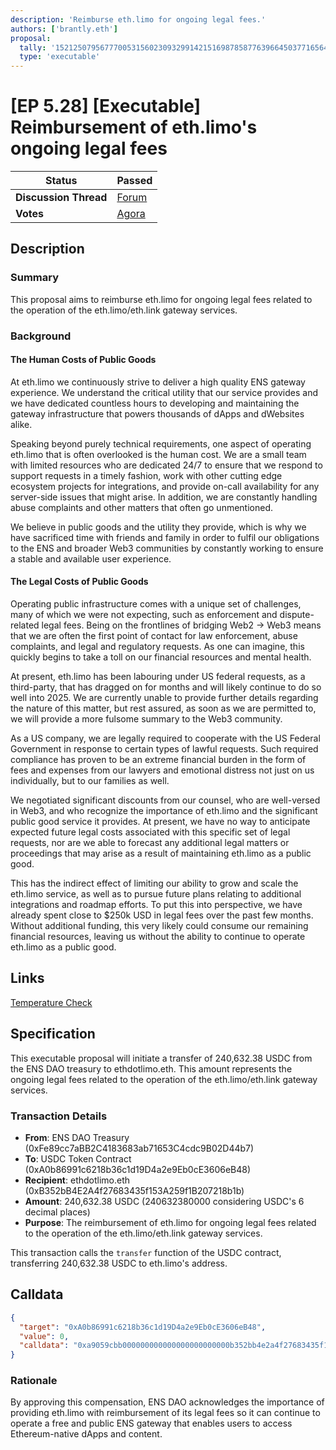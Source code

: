 ```yaml
---
description: 'Reimburse eth.limo for ongoing legal fees.'
authors: ['brantly.eth']
proposal:
  tally: '15212507956777005315602309329914215169878587763966450377165643673108805753590'
  type: 'executable'
---
```


# [EP 5.28] [Executable] Reimbursement of eth.limo's ongoing legal fees

| **Status**            | Passed                                                                                                                    |
| --------------------- | ------------------------------------------------------------------------------------------------------------------------- |
| **Discussion Thread** | [Forum](https://discuss.ens.domains/t/ep-5-28-executable-reimbursement-of-eth-limo-s-ongoing-legal-fees/20004)            |
| **Votes**             | [Agora](https://agora.ensdao.org/proposals/15212507956777005315602309329914215169878587763966450377165643673108805753590) |

## Description

### Summary

This proposal aims to reimburse eth.limo for ongoing legal fees related to the operation of the eth.limo/eth.link gateway services.

### Background

#### The Human Costs of Public Goods

At eth.limo we continuously strive to deliver a high quality ENS gateway experience. We understand the critical utility that our service provides and we have dedicated countless hours to developing and maintaining the gateway infrastructure that powers thousands of dApps and dWebsites alike.

Speaking beyond purely technical requirements, one aspect of operating eth.limo that is often overlooked is the human cost. We are a small team with limited resources who are dedicated 24/7 to ensure that we respond to support requests in a timely fashion, work with other cutting edge ecosystem projects for integrations, and provide on-call availability for any server-side issues that might arise. In addition, we are constantly handling abuse complaints and other matters that often go unmentioned.

We believe in public goods and the utility they provide, which is why we have sacrificed time with friends and family in order to fulfil our obligations to the ENS and broader Web3 communities by constantly working to ensure a stable and available user experience.

#### The Legal Costs of Public Goods

Operating public infrastructure comes with a unique set of challenges, many of which we were not expecting, such as enforcement and dispute-related legal fees. Being on the frontlines of bridging Web2 → Web3 means that we are often the first point of contact for law enforcement, abuse complaints, and legal and regulatory requests. As one can imagine, this quickly begins to take a toll on our financial resources and mental health.

At present, eth.limo has been labouring under US federal requests, as a third-party, that has dragged on for months and will likely continue to do so well into 2025. We are currently unable to provide further details regarding the nature of this matter, but rest assured, as soon as we are permitted to, we will provide a more fulsome summary to the Web3 community.

As a US company, we are legally required to cooperate with the US Federal Government in response to certain types of lawful requests. Such required compliance has proven to be an extreme financial burden in the form of fees and expenses from our lawyers and emotional distress not just on us individually, but to our families as well.

We negotiated significant discounts from our counsel, who are well-versed in Web3, and who recognize the importance of eth.limo and the significant public good service it provides. At present, we have no way to anticipate expected future legal costs associated with this specific set of legal requests, nor are we able to forecast any additional legal matters or proceedings that may arise as a result of maintaining eth.limo as a public good.

This has the indirect effect of limiting our ability to grow and scale the eth.limo service, as well as to pursue future plans relating to additional integrations and roadmap efforts. To put this into perspective, we have already spent close to $250k USD in legal fees over the past few months. Without additional funding, this very likely could consume our remaining financial resources, leaving us without the ability to continue to operate eth.limo as a public good.

## Links

[Temperature Check](https://discuss.ens.domains/t/temp-check-reimbursement-of-eth-limos-ongoing-legal-fees/19976/1)

## Specification

This executable proposal will initiate a transfer of 240,632.38 USDC from the ENS DAO treasury to ethdotlimo.eth. This amount represents the ongoing legal fees related to the operation of the eth.limo/eth.link gateway services.

### Transaction Details

- **From**: ENS DAO Treasury (0xFe89cc7aBB2C4183683ab71653C4cdc9B02D44b7)
- **To**: USDC Token Contract (0xA0b86991c6218b36c1d19D4a2e9Eb0cE3606eB48)
- **Recipient**: ethdotlimo.eth (0xB352bB4E2A4f27683435f153A259f1B207218b1b)
- **Amount**: 240,632.38 USDC (240632380000 considering USDC's 6 decimal places)
- **Purpose**: The reimbursement of eth.limo for ongoing legal fees related to the operation of the eth.limo/eth.link gateway services.

This transaction calls the `transfer` function of the USDC contract, transferring 240,632.38 USDC to eth.limo's address.

## Calldata

```json
{
  "target": "0xA0b86991c6218b36c1d19D4a2e9Eb0cE3606eB48",
  "value": 0,
  "calldata": "0xa9059cbb000000000000000000000000b352bb4e2a4f27683435f153a259f1b207218b1b0000000000000000000000000000000000000000000000000000003806ceba60"
}
```

### Rationale

By approving this compensation, ENS DAO acknowledges the importance of providing eth.limo with reimbursement of its legal fees so it can continue to operate a free and public ENS gateway that enables users to access Ethereum-native dApps and content.
